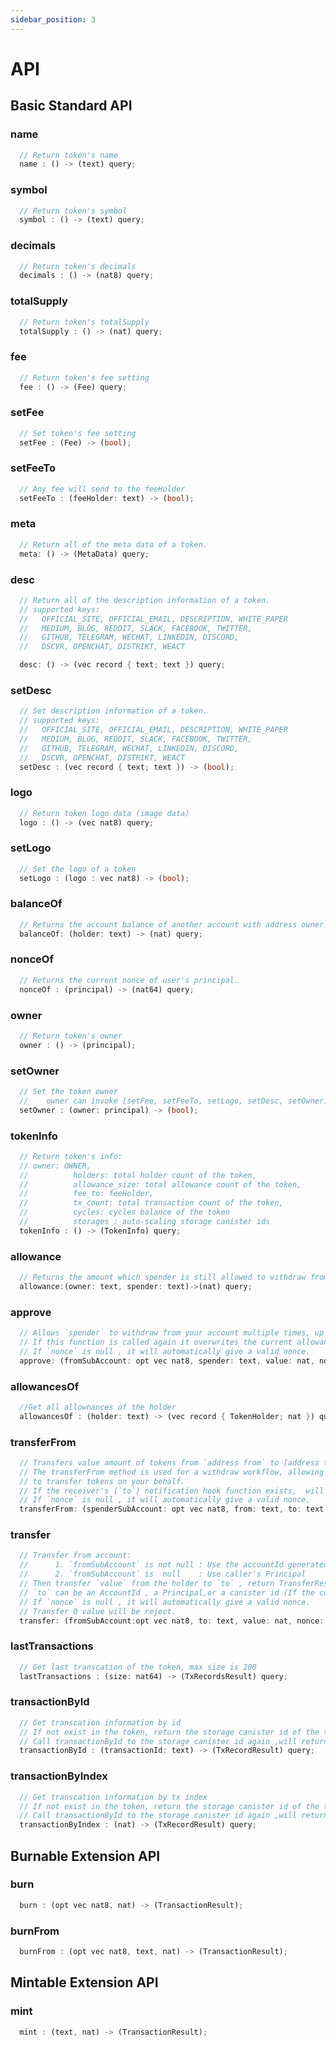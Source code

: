```yaml
---
sidebar_position: 3
---
```


# API
## Basic Standard API
### name
```rust
  // Return token's name
  name : () -> (text) query;

```
### symbol
```rust
  // Return token's symbol
  symbol : () -> (text) query;
```
### decimals
```rust
  // Return token's decimals
  decimals : () -> (nat8) query;
```
### totalSupply
```rust
  // Return token's totalSupply
  totalSupply : () -> (nat) query;
```
### fee
```rust
  // Return token's fee setting
  fee : () -> (Fee) query;
```
### setFee
```rust
  // Set token's fee setting
  setFee : (Fee) -> (bool);
```
### setFeeTo
```rust
  // Any fee will send to the feeHolder
  setFeeTo : (feeHolder: text) -> (bool);
```
### meta
```rust
  // Return all of the meta data of a token.
  meta: () -> (MetaData) query;
```
### desc
```rust
  // Return all of the description information of a token.
  // supported keys:
  //   OFFICIAL_SITE, OFFICIAL_EMAIL, DESCRIPTION, WHITE_PAPER
  //   MEDIUM, BLOG, REDDIT, SLACK, FACEBOOK, TWITTER,
  //   GITHUB, TELEGRAM, WECHAT, LINKEDIN, DISCORD,
  //   DSCVR, OPENCHAT, DISTRIKT, WEACT

  desc: () -> (vec record { text; text }) query;
```

### setDesc
```rust
  // Set description information of a token.
  // supported keys:
  //   OFFICIAL_SITE, OFFICIAL_EMAIL, DESCRIPTION, WHITE_PAPER
  //   MEDIUM, BLOG, REDDIT, SLACK, FACEBOOK, TWITTER,
  //   GITHUB, TELEGRAM, WECHAT, LINKEDIN, DISCORD,
  //   DSCVR, OPENCHAT, DISTRIKT, WEACT
  setDesc : (vec record { text; text }) -> (bool);
```
### logo
```rust
  // Return token logo data (image data)
  logo : () -> (vec nat8) query;
```
### setLogo
```rust
  // Set the logo of a token
  setLogo : (logo : vec nat8) -> (bool);
```
### balanceOf
```rust
  // Returns the account balance of another account with address owner.
  balanceOf: (holder: text) -> (nat) query;
```
### nonceOf
```rust
  // Returns the current nonce of user's principal.
  nonceOf : (principal) -> (nat64) query;
```
### owner
```rust
  // Return token's owner
  owner : () -> (principal);
```
### setOwner
```rust
  // Set the token owner
  //    owner can invoke [setFee, setFeeTo, setLogo, setDesc, setOwner]
  setOwner : (owner: principal) -> (bool);
```
### tokenInfo
```rust
  // Return token's info:
  // owner: OWNER,
  //          holders: total holder count of the token,
  //          allowance_size: total allowance count of the token,
  //          fee_to: feeHolder,
  //          tx_count: total transaction count of the token,
  //          cycles: cycles balance of the token
  //          storages : auto-scaling storage canister ids
  tokenInfo : () -> (TokenInfo) query;
```
### allowance
```rust
  // Returns the amount which spender is still allowed to withdraw from owner.
  allowance:(owner: text, spender: text)->(nat) query;
```
### approve
```rust
  // Allows `spender` to withdraw from your account multiple times, up to the `value` amount.
  // If this function is called again it overwrites the current allowance with value.
  // If `nonce` is null , it will automatically give a valid nonce.
  approve: (fromSubAccount: opt vec nat8, spender: text, value: nat, nonce: opt nat64) -> (TransactionResult);
```
### allowancesOf
```rust
  //Get all allownances of the holder
  allowancesOf : (holder: text) -> (vec record { TokenHolder; nat }) query;
```
### transferFrom
```rust
  // Transfers value amount of tokens from `address from` to [address to].
  // The transferFrom method is used for a withdraw workflow, allowing canister
  // to transfer tokens on your behalf.
  // If the receiver's (`to`) notification hook function exists,  will be called.
  // If `nonce` is null , it will automatically give a valid nonce.
  transferFrom: (spenderSubAccount: opt vec nat8, from: text, to: text, value: nat, nonce: opt nat64) ->(TransactionResult);
```
### transfer
```rust
  // Transfer from account:
  //      1. `fromSubAccount` is not null : Use the accountId generated based on the caller's Principal and the provided `fromSubAccount`
  //      2. `fromSubAccount` is  null    : Use caller's Principal
  // Then transfer `value` from the holder to `to` , return TransferResponse
  // `to` can be an AccountId , a Principal,or a canister id (If the container has a notification hook function, a notification will be triggered).
  // If `nonce` is null , it will automatically give a valid nonce.
  // Transfer 0 value ​​will be reject.
  transfer: (fromSubAccount:opt vec nat8, to: text, value: nat, nonce: opt nat64) -> (TransactionResult);
```
### lastTransactions
```rust
  // Get last transcation of the token, max size is 200
  lastTransactions : (size: nat64) -> (TxRecordsResult) query;
```
### transactionById
```rust
  // Get transcation information by id
  // If not exist in the token, return the storage canister id of the transaction located
  // Call transactionById to the storage canister id again ,will return the transaction information.
  transactionById : (transactionId: text) -> (TxRecordResult) query;
```
### transactionByIndex
```rust
  // Get transcation information by tx index
  // If not exist in the token, return the storage canister id of the transaction located
  // Call transactionById to the storage canister id again ,will return the transaction information.
  transactionByIndex : (nat) -> (TxRecordResult) query;
```

## Burnable Extension API
### burn
```rust 
  burn : (opt vec nat8, nat) -> (TransactionResult);
```
### burnFrom
```rust 
  burnFrom : (opt vec nat8, text, nat) -> (TransactionResult);
```
## Mintable Extension API
### mint
```rust 
  mint : (text, nat) -> (TransactionResult);
```